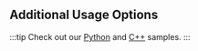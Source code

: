 ## Additional Usage Options

:::tip
Check out our [Python](https://github.com/openvinotoolkit/openvino.genai/tree/master/samples/python/) and [C++](https://github.com/openvinotoolkit/openvino.genai/tree/master/samples/cpp) samples.
:::
